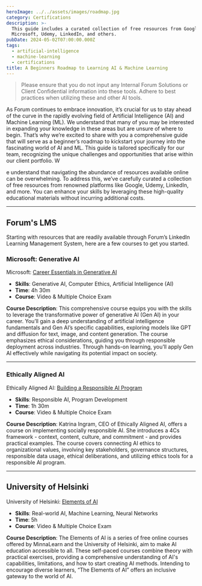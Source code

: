 ```yaml
---
heroImage: ../../assets/images/roadmap.jpg
category: Certifications
description: >-
  This guide includes a curated collection of free resources from Google,
  Microsoft, Udemy, LinkedIn, and others.
pubDate: 2024-05-02T07:00:00.000Z
tags:
  - artificial-intelligence
  - machine-learning
  - certifications
title: A Beginners Roadmap to Learning AI & Machine Learning
---
```


> Please ensure that you do not input any Internal Forum Solutions or Client Confidential information into these tools. Adhere to best practices when utilizing these and other AI tools.

As Forum continues to embrace innovation, it’s crucial for us to stay ahead of the curve in the
rapidly evolving field of Artificial Intelligence (AI) and Machine Learning (ML). We understand
that many of you may be interested in expanding your knowledge in these areas but are unsure of
where to begin. That’s why we’re excited to share with you a comprehensive guide that will serve
as a beginner’s roadmap to kickstart your journey into the fascinating world of AI and ML. This
guide is tailored specifically for our team, recognizing the unique challenges and opportunities
that arise within our client portfolio. W

e understand that navigating the abundance of resources
available online can be overwhelming. To address this, we’ve carefully curated a collection of
free resources from renowned platforms like Google, Udemy, LinkedIn, and more. You can enhance your skills by leveraging these high-quality educational materials without incurring additional costs.

***

## Forum's LMS

Starting with resources that are readily available through Forum’s LinkedIn Learning Management
System, here are a few courses to get you started.

### Microsoft: Generative AI

Microsoft: [Career Essentials in Generative AI](https://www.linkedin.com/learning/paths/career-essentials-in-generative-ai-by-microsoft-and-linkedin)

* **Skills**: Generative AI, Computer Ethics, Artificial Intelligence (AI)
* **Time**: 4h 30m
* **Course**: Video & Multiple Choice Exam

**Course Description**: This comprehensive course equips you with the skills to leverage the
transformative power of generative AI (Gen AI) in your career. You’ll gain a deep understanding
of artificial intelligence fundamentals and Gen AI’s specific capabilities, exploring models
like GPT and diffusion for text, image, and content generation. The course emphasizes ethical
considerations, guiding you through responsible deployment across industries. Through hands-on
learning, you’ll apply Gen AI effectively while navigating its potential impact on society.

***

### Ethically Aligned AI

Ethically Aligned AI: [Building a Responsible AI Program](https://www.linkedin.com/learning/building-a-responsible-ai-program-context-culture-content-and-commitment/actionable-steps-to-responsible-ai?u=144055924)

* **Skills**: Responsible AI, Program Development
* **Time**: 1h 30m
* **Course**: Video & Multiple Choice Exam

**Course Description**: Katrina Ingram, CEO of Ethically Aligned AI, offers a course on
implementing socially responsible AI. She introduces a 4Cs framework - context, content,
culture, and commitment - and provides practical examples. The course covers connecting
AI ethics to organizational values, involving key stakeholders, governance structures,
responsible data usage, ethical deliberations, and utilizing ethics tools for a responsible
AI program.

***

## University of Helsinki

University of Helsinki: [Elements of AI](https://www.elementsofai.com/)

* **Skills**: Real-world AI, Machine Learning, Neural Networks
* **Time**: 5h
* **Course**: Video & Multiple Choice Exam

**Course Description**: The Elements of AI is a series of free online courses offered by
MinnaLearn and the University of Helsinki, aim to make AI education accessible to all.
These self-paced courses combine theory with practical exercises, providing a comprehensive
understanding of AI's capabilities, limitations, and how to start creating AI methods.
Intending to encourage diverse learners, “The Elements of AI” offers an inclusive gateway
to the world of AI.
